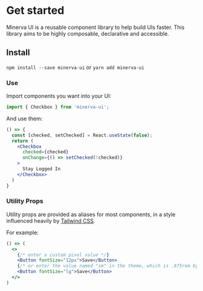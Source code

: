 <Meta title="About|Introduction" />

# Get started

Minerva UI is a reusable component library to help build UIs faster. This library aims to be highly composable, declarative and accessible.

## Install
`npm install --save minerva-ui`
or
`yarn add minerva-ui`

### **Use**

Import components you want into your UI:

```js
import { Checkbox } from 'minerva-ui';
```

And use them:

```jsx
() => {
  const [checked, setChecked] = React.useState(false);
  return (
    <Checkbox
      checked={checked}
      onChange={() => setChecked(!checked)}
    >
      Stay Logged In
    </Checkbox>
  )
}
```

### Utility Props

Utility props are provided as aliases for most components, in a style influenced heavily by [Tailwind CSS](https://tailwindcss.com/docs/font-size).

For example:

```jsx
() => (
  <>
    {/* enter a custom pixel value */}
    <Button fontSize="12px">Save</Button>
    {/* or enter the value named "sm" in the theme, which is .875rem by default */}
    <Button fontSize="lg">Save</Button>
  </>
)
```

<!-- ### Styling
To include base styling, you can import the styles for the corresponding component:
```
import 'minerva-ui/checkbox.css'
``` -->